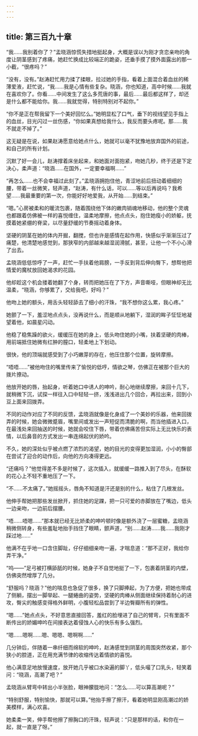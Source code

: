 ```yaml
---
---
---
```

title: 第三百九十章
---




“我……我别着你了？”孟晓涵惊慌失措地挺起身，大概是误以为刚才贪恋亲吻的角度让阴茎感到了疼痛，她赶忙换成比较端正的跪姿，还垂手摸了摸外面露出的那一小截，“很疼吗？”

“没有，没有。”赵涛赶忙用力揉了揉眼，拉过她的手指，看着上面混合着血丝的稀薄爱液，赶忙说，“我……我是心情有些复杂。晓涵，你也知道，高中时候……我就在喜欢你了。你看……中间发生了这么多荒唐的事，最后……最后都这样了，却还是什么都不能给你。我……我就觉得，特别特别对不起你。”

“你不是正在帮我留下一个美好回忆么。”她明显松了口气，垂下的视线望见手指上的血丝，目光闪过一丝伤感，“你如果真想给我什么，我反而要头疼呢。那……我不就走不掉了。”

这无疑是在说，如果赵涛愿意给她点什么，她就可以毫不犹豫地放弃国外的前途，和自己的所有计划。

沉默了好一会儿，赵涛撑着床坐起来，和她面对面抱紧，吻她几秒，终于还是下定决心，柔声道：“晓涵……在国外，一定要幸福啊……”

“再怎么……也不会幸福过此刻了。”孟晓涵拥抱住他，青涩地前后扭动着细细的腰，带着一丝微笑，轻声道，“赵涛，有什么话，可以……等以后再说吗？我希望……我最重要的第一次，你能好好地爱我，从开始……到结束。”

“嗯。”心房被柔和的暖流包裹，随着围绕他下体的嫩肉销魂地移动，他的整个灵魂也都跟着仿佛被一样的喜悦缠住，温柔地摩擦，他点点头，抱住她瘦小的娇躯，抚摸着她紧绷的脊梁，以尽量舒缓的节奏摇动着身体。

坚硬的阴茎在她的体内开掘，翻搅，但也许是感情在起作用，快感似乎渐渐压过了痛楚，他清楚地感觉到，那狭窄的内部越来越湿润滑腻，甚至，让他一个不小心滑了出去。

孟晓涵低低惊呼了一声，赶忙一手扶着他肩膀，一手反到背后伸向臀下，想帮他把情爱的魔杖放回她渴求的花园。

他却趁这个机会搂着她翻了个身，转而把她压在了下方，声音嘶哑，但眼神却无比温柔，“晓涵，你够累了，交给我吧，好吗？”

他吻上她的额头，用舌头轻轻舔去了细小的汗珠，“我不想你这么累，我心疼。”

她颤了一下，羞涩地点点头，没再说什么，而是顺从地躺下，湿润的眸子怔怔地凝望着他，如晨星闪动。

他稳了稳焦躁的欲火，缓缓压在她的身上，低头吻住她的小嘴，扶着坚硬的肉棒，用前端抵住她微有红肿的膣口，轻柔地上下划动。

很快，他的顶端就感受到了小巧嫩芽的存在，他压住那个位置，旋转摩擦。

“唔唔……”被他吻住的嘴里传来了愉悦的低哼，情欲之琴，仿佛正在被那个巨大的拨片撩动。

他放开她的唇，抬起身，听着她口中诱人的呻吟，耐心地继续摩擦，来回十几下，就稍微下沉，试探一样往入口中轻轻一挤，浅浅进出几个回合，再拉出来，回到小豆上面来回拨弄。

不同的动作对应了不同的反馈，孟晓涵就像是化身成了一个美妙的乐器，他来回拨弄的时候，她会微微蹙眉，嘴里间或发出一声短促而清脆的啊，而当他插进入口，在最浅处来回抽送的时候，她就会咬住下唇，带着仿佛痛苦但实际上无比快乐的表情，以后鼻音的方式发出一串连绵起伏的娇吟。

不久，她的深处似乎被点燃了浓烈的渴望，她的目光的变得更加湿润，小小的臀部在尝试了迎合的动作后，向他的方向凑得更远。

“还痛吗？”他觉得差不多是时候了，这次插入，就缓缓一路推入到了尽头，在酥软的花心上不轻不重地压了一下。

“不……不太痛了。”她摇摇头，唇角不知道是汗还是别的什么，粘住了几根发丝。

他伸手帮她把那些发丝掀开，抓住她的足踝，把一只可爱的赤脚放在了嘴边，低头一边亲吻，一边前后摆腰。

“唔……唔嗯……”那本就已经无比娇柔的呻吟顿时像是额外浇了一层蜜糖，孟晓涵稍微侧转身，有些羞耻地抬手挡住了眼睛，颤声道，“别……赵涛……我……我刚才踩过地……”

他满不在乎地一口含住脚趾，仔仔细细亲吻一遍，才喘息道：“那不正好，我给你弄干净。”

“呜——”足弓被打横舔舐的时候，她身子不自觉地挺了一下，包裹着阴茎的内壁，仿佛突然增厚了几分。

“舒服吗？晓涵？”他的喘息也急促了很多，换了只脚捧起，为了方便，把她也带成了侧躺，摆出一脚举起、一腿蜷曲的姿势，坚硬的肉棒从侧面继续保持着耐心的进攻，臀尖的触感变得格外鲜明，小腹轻松品尝到了半边臀瓣所有的弹性。

“嗯……”她点点头，不好意思直接回答，羞红的脸埋进了自己的臂弯，只有里面不断传出的娇媚呻吟在间接表达着侵蚀人心的快乐有多么强烈。

“嗯……嗯啊……嗯、嗯嗯、嗯啊啊……”

几分钟后，伴随着一串纤细而绵软的呻吟，赵涛感觉到阴茎的周围突然收紧，那个狭小的腔道，正在用充满节律的收缩传达着情欲的喜悦。

他心满意足地放慢速度，放开她几乎被口水染遍的脚丫，低头嘬了口乳头，轻笑着问：“晓涵，高潮了吧？”

孟晓涵从臂弯中转出小半张脸，眼神朦胧地问：“怎么……可以算高潮呢？”

“特别舒服，特别愉快，那就可以算。”他抬手擦了擦汗，看着她明显刚高潮过的娇美模样，满心欢喜。

她柔柔一笑，伸手帮他擦了擦胸口的汗珠，轻声说：“只是那样的话，和你在一起，就一直是了呀。”